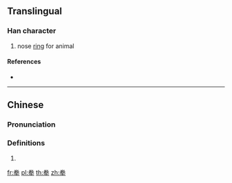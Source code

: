 {{character info/new}}
==Translingual==

===Han character===
{{Han char|rn=93|rad=牛|as=06|sn=10|four=90500|canj=FQHQ|ids=⿱龹牛}}

# nose [[ring]] for animal

====References====
* {{Han ref|kx=0700.080|dkj=20001|dj=1112.200|hdz=31809.090|uh=7276|ud=29302|bh=D2A2|bd=53922}}

----

==Chinese==
{{zh-forms}}

===Pronunciation===
{{zh-pron
|m=quàn
|c=
|mc=
|oc=
|ma=
|cat=
}}

===Definitions===
{{zh-hanzi}}

# {{rfdef|lang=zh}}

[[fr:牶]]
[[pl:牶]]
[[th:牶]]
[[zh:牶]]